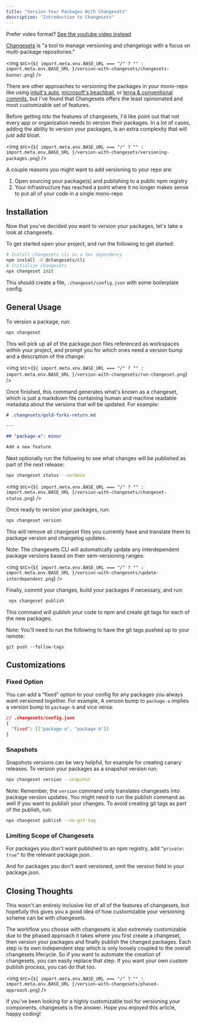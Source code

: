 ```yaml
---
title: "Version Your Packages With Changesets"
description: "Introduction to Changesets"
---
```


Prefer video format? [See the youtube video instead](https://www.youtube.com/watch?v=vO80X5zM8_Y)

[Changesets](https://github.com/changesets/changesets) is "a tool to manage versioning and changelogs
with a focus on multi-package repositories."

<img
  src={`${
    import.meta.env.BASE_URL === "/" ? "" : import.meta.env.BASE_URL
  }/version-with-changesets/changesets-banner.png`}
/>

There are other approaches to versioning the packages in your mono-repo like using [intuit's auto](https://intuit.github.io/auto/docs), [microsoft's beachball](https://microsoft.github.io/beachball/overview/getting-started.html), or [lerna & conventional commits](https://lerna.js.org/docs/getting-started), but I've found that Changesets offers the least opinionated and most customizable set of features.

Before getting into the features of changesets, I'd like point out that not every app or organization needs to version their packages. In a lot of cases, adding the ability to version your packages, is an extra complexity that will just add bloat.

<img
  src={`${
    import.meta.env.BASE_URL === "/" ? "" : import.meta.env.BASE_URL
  }/version-with-changesets/versioning-packages.png`}
/>

A couple reasons you might want to add versioning to your repo are:

1. Open sourcing your package(s) and publishing to a public npm registry
2. Your infrastructure has reached a point where it no longer makes sense to put all of your code in a single mono-repo

## Installation

Now that you've decided you want to version your packages, let's take a look at changesets.

To get started open your project, and run the following to get started:

```sh
# Install changesets cli as a dev dependency
npm install -D @changesets/cli
# Initialize changesets
npx changeset init
```

This should create a file, `.changeset/config.json` with some boilerplate config.

## General Usage

To version a package, run:

```sh
npx changeset
```

This will pick up all of the package.json files referenced as workspaces within your project, and prompt you for which ones need a version bump and a description of the change:

<img
  src={`${
    import.meta.env.BASE_URL === "/" ? "" : import.meta.env.BASE_URL
  }/version-with-changesets/run-changeset.png`}
/>

Once finished, this command generates what's known as a changeset, which is just a markdown file containing human and machine readable metadata about the versions that will be updated. For example:

```md
# .changesets/gold-forks-return.md

---

## "package-a": minor

Add a new feature
```

Next optionally run the following to see what changes will be published as part of the next release:

```sh
npx changeset status --verbose
```

<img
  src={`${
    import.meta.env.BASE_URL === "/" ? "" : import.meta.env.BASE_URL
  }/version-with-changesets/changeset-status.png`}
/>

Once ready to version your packages, run:

```sh
npx changeset version
```

This will remove all changeset files you currently have and translate them to package version and changelog updates.

Note: The changesets CLI will automatically update any interdependent package versions based on their sem-versioning ranges:

<img
  src={`${
    import.meta.env.BASE_URL === "/" ? "" : import.meta.env.BASE_URL
  }/version-with-changesets/update-interdependent.png`}
/>

Finally, commit your changes, build your packages if necessary, and run:

```sh
 npx changeset publish
```

This command will publish your code to npm and create git tags for each of the new packages.

Note: You'll need to run the following to have the git tags pushed up to your remote:

```
git push --follow-tags
```

## Customizations

### Fixed Option

You can add a “fixed” option to your config for any packages you always want versioned together.
For example, A version bump to `package-a` implies a version bump to `package-b` and vice versa:

```json
// .changesets/config.json
{
  "fixed": [["package-a", "package-b"]]
}
```

### Snapshots

Snapshots versions can be very helpful, for example for creating canary releases. To version your packages as a snapshot version run:

```sh
npx changeset version --snapshot
```

Note: Remember, the `version` command only translates changesets into package version updates. You might need to run the publish command as well if you want to publish your changes. To avoid creating git tags as part of the publish, run:

```sh
npx changeset publish --no-git-tag
```

### Limiting Scope of Changesets

For packages you don't want published to an npm registry, add `“private: true”` to the relevant package.json.

And for packages you don't want versioned, omit the version field in your package.json.

## Closing Thoughts

This wasn't an entirely inclusive list of all of the features of changesets, but hopefully this gives you a good idea of how customizable your versioning scheme can be with changesets.

The workflow you choose with changesets is also extremely customizable due to the phased approach it takes where you first create a changeset, then version your packages and finally publish the changed packages. Each step is its own independent step which is only loosely coupled to the overall changesets lifecycle. So if you want to automate the creation of changesets, you can easily replace that step. If you want your own custom publish process, you
can do that too.

<img
  src={`${
    import.meta.env.BASE_URL === "/" ? "" : import.meta.env.BASE_URL
  }/version-with-changesets/phased-approach.png`}
/>

If you've been looking for a highly customizable tool for versioning your components, changesets is the answer. Hope you enjoyed this article, happy coding!
